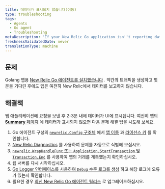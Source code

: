 ```yaml
---
title: 데이터가 표시되지 않습니다(이동)
type: troubleshooting
tags:
  - Agents
  - Go agent
  - Troubleshooting
metaDescription: 'If your New Relic Go application isn''t reporting data, follow these troubleshooting tips.'
freshnessValidatedDate: never
translationType: machine
---
```


## 문제

Golang 앱용 [New Relic Go 에이전트를 설치했습니다](/docs/agents/go-agent/get-started/install-new-relic-go) . 약간의 트래픽을 생성하고 몇 분을 기다린 후에도 앱은 여전히 New Relic에서 데이터를 보고하지 않습니다.

## 해결책

웹 애플리케이션에 요청을 보낸 후 2-3분 내에 데이터가 <InlinePopover type="apm"/>UI에 표시됩니다. 여전히 앱의 [<DNT>**Summary**</DNT> 페이지](/docs/apm/applications-menu/monitoring/apm-overview-page) 에 데이터가 표시되지 않으면 다음 문제 해결 팁을 시도해 보세요.

1. Go 에이전트 구성의 [`newrelic.Config` 구조체](/docs/agents/go-agent/instrumentation/go-agent-configuration) 에서 [앱 이름](/docs/agents/go-agent/instrumentation/go-agent-configuration#app-name) 과 [라이선스 키](/docs/agents/go-agent/instrumentation/go-agent-configuration#license) 를 확인합니다.
2. [New Relic Diagnostics](/docs/agents/manage-apm-agents/troubleshooting/new-relic-diagnostics) 를 사용하여 문제를 자동으로 식별해 보십시오.
3. [`newrelic.WrapHandleFunc` 또는 `Application.StartTransaction` 및 `Transaction.End`](/docs/agents/go-agent/get-started/instrument-go-transactions) 를 사용하여 앱의 거래를 계측했는지 확인하십시오.
4. 웹 서버를 다시 시작하십시오.
5. [Go Logger 인터페이스를 사용하여 `Debug` 수준 로그를 생성](/docs/agents/go-agent/instrumentation/go-agent-logging) 하고 해당 로그에 오류가 있는지 확인합니다.
6. 필요한 경우 [최신 New Relic Go 에이전트 릴리스](/docs/release-notes/agent-release-notes/go-release-notes) 로 업그레이드하십시오.
